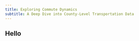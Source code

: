 ```yaml
---
title: Exploring Commute Dynamics
subtitle: A Deep Dive into County-Level Transportation Data
---
```


## Hello
